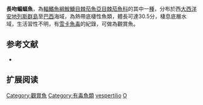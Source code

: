 {{Speciesbox
| name = 長吻蝙蝠魚
| image = 
| image_width = 240px
| image_caption = 
| status = NE
| status_system = IUCN3.1
| genus = Ogcocephalus
| species = vespertilio
| authority = [[Linnaeus|Linnaeus]], 1758
| synonyms = *''Lophius vespertilio, Linnaeus, 1758 ''
*''Ogcocephalus vespertilo, Linnaeus, 1758 ''
*''Malthaea longirostris, Valenciennes, 1837 ''
}}

'''長吻蝙蝠魚'''，為[[輻鰭魚綱|輻鰭魚綱]][[鮟鱇目|鮟鱇目]][[棘茄魚亞目|棘茄魚亞目]][[棘茄魚科|棘茄魚科]]的其中一[[種|種]]，分布於西[[大西洋|大西洋]][[安地列斯群島|安地列斯群島]]至[[巴西|巴西]]海域，為熱帶底棲性魚類，體長可達30.5分，棲息底層水域，生活習性不明，有[[雪卡魚毒|雪卡魚毒]]的紀錄，可做為觀賞魚。

==参考文献==
*{{FishBase_species|genus=Ogcocephalus|species=vespertilio |year=2014|month=2}}

== 扩展阅读 ==
{{refbegin}}
{{wikispecies-inline|Ogcocephalus vespertilio |長吻蝙蝠魚}}
{{refend}}
{{Taxonbar|from=Q511358}}

[[Category:觀賞魚|Category:觀賞魚]]
[[Category:有毒魚類|Category:有毒魚類]]
[[Category:蝙蝠魚屬|vespertilio]]
[[Category:1758年描述的魚類|O]]


{{魚類小作品}}